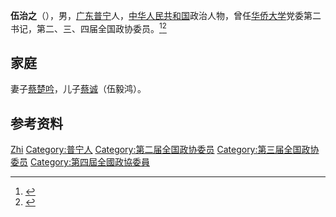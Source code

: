 '''伍治之'''（{{bd|1905年||2000年}}），男，[[广东|广东]][[普宁|普宁]]人，[[中华人民共和国|中华人民共和国]]政治人物，曾任[[华侨大学|华侨大学]]党委第二书记，第二、三、四届全国政协委员。<ref>{{Cite book|title=历届全国政协委员人名辞典|author=|publisher=中国国际广播出版社|year=1996|isbn=9787507813746|location=北京|pages=286}}</ref><ref>{{Cite book|title=中华人民共和国职官志|author=何虎生, 李耀东, 向常福主编|publisher=中国社会出版社|year=2003|isbn=9787800883934|location=北京|pages=}}</ref>

== 家庭 ==
妻子[[蔡楚吟|蔡楚吟]]，儿子[[蔡诚|蔡诚]]（伍毅鸿）。

== 参考资料 ==
{{reflist}}

{{中国人物小作品}}

{{Authority control}}
{{DEFAULTSORT:Wu伍}}
[[Category:伍姓|Zhi]]
[[Category:普宁人|Category:普宁人]]
[[Category:第二届全国政协委员|Category:第二届全国政协委员]]
[[Category:第三届全国政协委员|Category:第三届全国政协委员]]
[[Category:第四屆全國政協委員|Category:第四屆全國政協委員]]